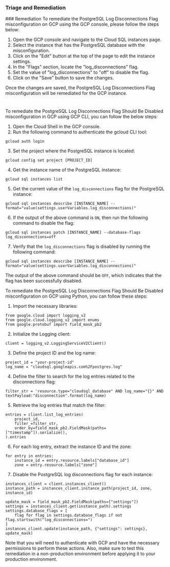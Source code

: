 
### Triage and Remediation
<Tabs>
<Tab title='Remediation'>
### Remediation

<AccordionGroup>
<Accordion title='Using Console' defaultOpen='true'>
To remediate the PostgreSQL Log Disconnections Flag misconfiguration on GCP using the GCP console, please follow the steps below:

1. Open the GCP console and navigate to the Cloud SQL instances page.
2. Select the instance that has the PostgreSQL database with the misconfiguration.
3. Click on the "Edit" button at the top of the page to edit the instance settings.
4. In the "Flags" section, locate the "log_disconnections" flag.
5. Set the value of "log_disconnections" to "off" to disable the flag.
6. Click on the "Save" button to save the changes.

Once the changes are saved, the PostgreSQL Log Disconnections Flag misconfiguration will be remediated for the GCP instance.

#
</Accordion>

<Accordion title='Using CLI'>
To remediate the PostgreSQL Log Disconnections Flag Should Be Disabled misconfiguration in GCP using GCP CLI, you can follow the below steps:

1. Open the Cloud Shell in the GCP console.
2. Run the following command to authenticate the gcloud CLI tool:

```
gcloud auth login
```

3. Set the project where the PostgreSQL instance is located:

```
gcloud config set project [PROJECT_ID]
```

4. Get the instance name of the PostgreSQL instance:

```
gcloud sql instances list
```

5. Get the current value of the `log_disconnections` flag for the PostgreSQL instance:

```
gcloud sql instances describe [INSTANCE_NAME] --format="value(settings.userVariables.log_disconnections)"
```

6. If the output of the above command is `ON`, then run the following command to disable the flag:

```
gcloud sql instances patch [INSTANCE_NAME] --database-flags log_disconnections=off
```

7. Verify that the `log_disconnections` flag is disabled by running the following command:

```
gcloud sql instances describe [INSTANCE_NAME] --format="value(settings.userVariables.log_disconnections)"
```

The output of the above command should be `OFF`, which indicates that the flag has been successfully disabled.
</Accordion>

<Accordion title='Using Python'>
To remediate the PostgreSQL Log Disconnections Flag Should Be Disabled misconfiguration on GCP using Python, you can follow these steps:

1. Import the necessary libraries:

```
from google.cloud import logging_v2
from google.cloud.logging_v2 import enums
from google.protobuf import field_mask_pb2
```

2. Initialize the Logging client:

```
client = logging_v2.LoggingServiceV2Client()
```

3. Define the project ID and the log name:

```
project_id = "your-project-id"
log_name = "cloudsql.googleapis.com%2Fpostgres.log"
```

4. Define the filter to search for the log entries related to the disconnections flag:

```
filter_str = 'resource.type="cloudsql_database" AND log_name="{}" AND textPayload:"disconnection".format(log_name)
```

5. Retrieve the log entries that match the filter:

```
entries = client.list_log_entries(
    project_id,
    filter_=filter_str,
    order_by=field_mask_pb2.FieldMask(paths=["timestamp"]).serialize(),
).entries
```

6. For each log entry, extract the instance ID and the zone:

```
for entry in entries:
    instance_id = entry.resource.labels["database_id"]
    zone = entry.resource.labels["zone"]
```

7. Disable the PostgreSQL log disconnections flag for each instance:

```
instances_client = client.instances_client()
instance_path = instances_client.instance_path(project_id, zone, instance_id)

update_mask = field_mask_pb2.FieldMask(paths=["settings"])
settings = instances_client.get(instance_path).settings
settings.database_flags = [
    flag for flag in settings.database_flags if not flag.startswith("log_disconnections=")
]
instances_client.update(instance_path, {"settings": settings}, update_mask)
```

Note that you will need to authenticate with GCP and have the necessary permissions to perform these actions. Also, make sure to test this remediation in a non-production environment before applying it to your production environment.
</Accordion>

</AccordionGroup>
</Tab>
</Tabs>
